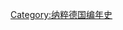 {{Commonscat|1941 in Germany}}
{{year in country category|1|9|4|1|德国|歐洲||}}
[[Category:纳粹德国编年史|Category:纳粹德国编年史]]